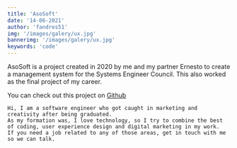 ---
title: 'AsoSoft'
date: '14-06-2021'
author: 'fandres51'
img: '/images/galery/ux.jpg'
bannerimg: '/images/galery/ux.jpg'
keywords: 'code'
---

AsoSoft is a project created in 2020 by me and my partner Ernesto to 
create a management system for the Systems Engineer Council. This also worked
as the final project of my career.

You can check out this project on [Github](https://github.com/fandres51/proyectointegrador-enriquez-yaselga)

    Hi, I am a software engineer who got caught in marketing and creativity after being graduated. 
    As my formation was, I love technology, so I try to combine the best of coding, user experience design and digital marketing in my work.
    If you need a job related to any of those areas, get in touch with me so we can talk.